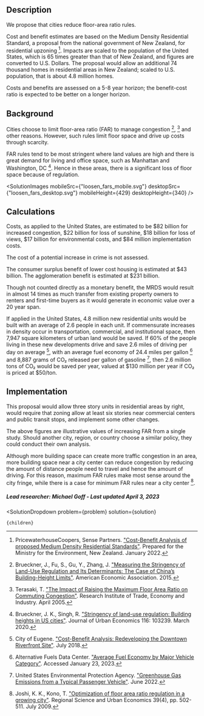 


## Description

We propose that cities reduce floor-area ratio rules.

Cost and benefit estimates are based on the Medium Density Residential Standard, a proposal from the national government of New Zealand, for residential upzoning [^"1"]. Impacts are scaled to the population of the United States, which is 65 times greater than that of New Zealand, and figures are converted to U.S. Dollars. The proposal would allow an additional 74 thousand homes in residential areas in New Zealand; scaled to U.S. population, that is about 4.8 million homes.

Costs and benefits are assessed on a 5-8 year horizon; the benefit-cost ratio is expected to be better on a longer horizon.


## Background

Cities choose to limit floor-area ratio (FAR) to manage congestion [^"7"], [^"33"] and other reasons. However, such rules limit floor space and drive up costs through scarcity.

FAR rules tend to be most stringent where land values are high and there is great demand for living and office space, such as Manhattan and Washington, DC [^"6"]. Hence in these areas, there is a significant loss of floor space because of regulation.

<SolutionImages 
  mobileSrc={"loosen_fars_mobile.svg"}
  desktopSrc={"loosen_fars_desktop.svg"}
   mobileHeight={429}
  desktopHeight={340}
/>

## Calculations

Costs, as applied to the United States, are estimated to be $82 billion for increased congestion, $22 billion for loss of sunshine, $18 billion for loss of views, $17 billion for environmental costs, and $84 million implementation costs.

The cost of a potential increase in crime is not assessed.

The consumer surplus benefit of lower cost housing is estimated at $43 billion. The agglomeration benefit is estimated at $231 billion.

Though not counted directly as a monetary benefit, the MRDS would result in almost 14 times as much transfer from existing property owners to renters and first-time buyers as it would generate in economic value over a 20 year span.

If applied in the United States, 4.8 million new residential units would be built with an average of 2.6 people in each unit. If commensurate increases in density occur in transportation, commercial, and institutional space, then 7,947 square kilometers of urban land would be saved. If 60% of the people living in these new developments drive and save 2.6 miles of driving per day on average [^"2"], with an average fuel economy of 24.4 miles per gallon [^"3"] and 8,887 grams of CO₂ released per gallon of gasoline [^"4"], then 2.6 million tons of CO₂ would be saved per year, valued at $130 million per year if CO₂ is priced at $50/ton.


## Implementation

This proposal would allow three story units in residential areas by right, would require that zoning allow at least six stories near commercial centers and public transit stops, and implement some other changes.

The above figures are illustrative values of increasing FAR from a single study. Should another city, region, or country choose a similar policy, they could conduct their own analysis.

Although more building space can create more traffic congestion in an area, more building space near a city center can reduce congestion by reducing the amount of distance people need to travel and hence the amount of driving. For this reason, maximum FAR rules make most sense around the city fringe, while there is a case for minimum FAR rules near a city center [^"24"].

##### Lead researcher: Michael Goff - Last updated April 3, 2023

[^"1"]: PricewaterhouseCoopers, Sense Partners. ["Cost-Benefit Analysis of proposed Medium Density Residential Standards"](https://environment.govt.nz/assets/publications/Cost-benefit-analysis-of-proposed-MDRS-Jan-22.pdf). Prepared for the Ministry for the Environment, New Zealand. January 2022.

[^"2"]: City of Eugene. ["Cost-Benefit Analysis: Redeveloping the Downtown Riverfront Site"](https://eugene-or.gov/DocumentCenter/View/41336/Downtown-Riverfront-Cost-Benefit-Analysis-July-3-2018-?bidId=). July 2018.

[^"3"]: Alternative Fuels Data Center. ["Average Fuel Economy by Major Vehicle Category"](https://afdc.energy.gov/data/10310). Accessed January 23, 2023.

[^"4"]: United States Environmental Protection Agency. ["Greenhouse Gas Emissions from a Typical Passenger Vehicle"](https://www.epa.gov/greenvehicles/greenhouse-gas-emissions-typical-passenger-vehicle). June 2022.

[^"6"]: Brueckner, J. K., Singh, R. ["Stringency of land-use regulation: Building heights in US cities"](https://www.sciencedirect.com/science/article/abs/pii/S0094119020300103). Journal of Urban Economics 116: 103239. March 2020.

[^"7"]: Brueckner, J., Fu, S., Gu, Y., Zhang, J. ["Measuring the Stringency of Land-Use Regulation and Its Determinants: The Case of China’s Building-Height Limits"](https://www.semanticscholar.org/paper/Measuring-the-Stringency-of-Land-Use-Regulation-and-Brueckner-Fu/c31f9c68b035d1c5b4bf1f935229cdb5b8164973). American Economic Association. 2015.

[^"24"]: Joshi, K. K., Kono, T. ["Optimization of floor area ratio regulation in a growing city"](https://www.sciencedirect.com/science/article/abs/pii/S0166046209000155). Regional Science and Urban Economics 39(4), pp. 502-511. July 2009.

[^"33"]: Terasaki, T. ["The Impact of Raising the Maximum Floor Area Ratio on Commuting Congestion"](https://www.rieti.go.jp/en/publications/summary/05040001.html). Research Institute of Trade, Economy and Industry. April 2005.



  <SolutionDropdown 
    problem={problem} 
    solution={solution}
  >
    {children}
  </SolutionDropdown>